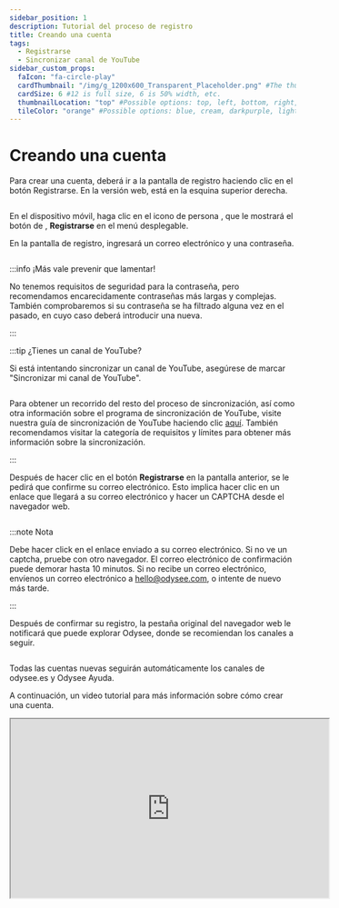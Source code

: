 ---
sidebar_position: 1
description: Tutorial del proceso de registro
title: Creando una cuenta
tags:
  - Registrarse
  - Sincronizar canal de YouTube
sidebar_custom_props:
  faIcon: "fa-circle-play"
  cardThumbnail: "/img/g_1200x600_Transparent_Placeholder.png" #The thumbnail on the category card.
  cardSize: 6 #12 is full size, 6 is 50% width, etc.
  thumbnailLocation: "top" #Possible options: top, left, bottom, right, none
  tileColor: "orange" #Possible options: blue, cream, darkpurple, lightpurple, mauve, orange, pink, none
---

# Creando una cuenta

Para crear una cuenta, deberá ir a la pantalla de registro haciendo clic en el botón <PrimaryOdyseeButton url="https://odysee.com/$/signup">Registrarse</PrimaryOdyseeButton>. En la versión web, está en la esquina superior derecha.

<Image img="/img/en/category-basics1.png"/>

En el dispositivo móvil, haga clic en el icono de persona <OdyseeButtonRound ><OdyseeIcon type="person"/></OdyseeButtonRound>, que le mostrará el botón de <OdyseeIcon type="key"/>, **Registrarse** en el menú desplegable.

En la pantalla de registro, ingresará un correo electrónico y una contraseña.

<Image img="/img/en/category-basics2.png"/>

:::info ¡Más vale prevenir que lamentar!

No tenemos requisitos de seguridad para la contraseña, pero recomendamos encarecidamente contraseñas más largas y complejas. También comprobaremos si su contraseña se ha filtrado alguna vez en el pasado, en cuyo caso deberá introducir una nueva.

:::

:::tip ¿Tienes un canal de YouTube?

Si está intentando sincronizar un canal de YouTube, asegúrese de marcar "Sincronizar mi canal de YouTube".

<Image img="/img/en/category-basics3.png"/>

Para obtener un recorrido del resto del proceso de sincronización, así como otra información sobre el programa de sincronización de YouTube, visite nuestra guía de sincronización de YouTube haciendo clic [aquí](/es/category-syncprogram/). También recomendamos visitar la categoría de requisitos y límites para obtener más información sobre la sincronización.

:::

Después de hacer clic en el botón **Registrarse** en la pantalla anterior, se le pedirá que confirme su correo electrónico. Esto implica hacer clic en un enlace que llegará a su correo electrónico y hacer un CAPTCHA desde el navegador web.

<Image img="/img/en/category-basics4.png"/>

:::note Nota

Debe hacer click en el enlace enviado a su correo electrónico. Si no ve un captcha, pruebe con otro navegador. El correo electrónico de confirmación puede demorar hasta 10 minutos. Si no recibe un correo electrónico, envíenos un correo electrónico a hello@odysee.com, o intente de nuevo más tarde.

:::

Después de confirmar su registro, la pestaña original del navegador web le notificará que puede explorar Odysee, donde se recomiendan los canales a seguir.

<Image img="/img/en/category-basics5.png"/>

Todas las cuentas nuevas seguirán automáticamente los canales de odysee.es y Odysee Ayuda.

A continuación, un video tutorial para más información sobre cómo crear una cuenta.

<iframe id="odysee-iframe" width="560" height="315" src="https://odysee.com/$/embed/c%C3%B3mo-crear-una-cuenta-en-odysee/9c1064d485acebbbb1cc1aa8c2f93ff114cee4d9?r=EHmNcr6EpYs6s4AZNiCN51H2aQ3UtsA1" allowfullscreen></iframe>
